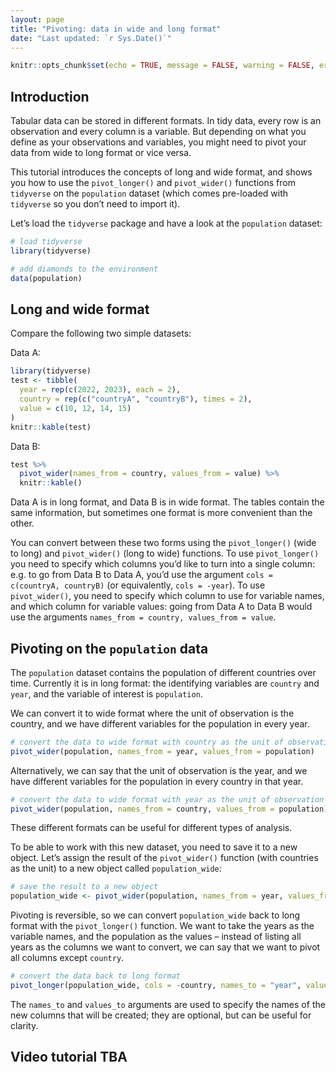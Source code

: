 ```yaml
---
layout: page
title: "Pivoting: data in wide and long format"
date: "Last updated: `r Sys.Date()`"
---
```


```r
knitr::opts_chunk$set(echo = TRUE, message = FALSE, warning = FALSE, error = FALSE)
```

## Introduction

Tabular data can be stored in different formats. In tidy data, every row is an observation and every column is a variable. But depending on what you define as your observations and variables, you might need to pivot your data from wide to long format or vice versa.

This tutorial introduces the concepts of long and wide format, and shows you how to use the `pivot_longer()` and `pivot_wider()` functions from `tidyverse` on the `population` dataset (which comes pre-loaded with `tidyverse` so you don't need to import it).

Let's load the `tidyverse` package and have a look at the `population` dataset:

```r
# load tidyverse
library(tidyverse)

# add diamonds to the environment
data(population)
```

## Long and wide format

Compare the following two simple datasets:

Data A:

```r
library(tidyverse)
test <- tibble(
  year = rep(c(2022, 2023), each = 2),
  country = rep(c("countryA", "countryB"), times = 2),
  value = c(10, 12, 14, 15)
)
knitr::kable(test)
```

Data B:

```r
test %>% 
  pivot_wider(names_from = country, values_from = value) %>% 
  knitr::kable()
```

Data A is in long format, and Data B is in wide format. The tables contain the same information, but sometimes one format is more convenient than the other.

You can convert between these two forms using the `pivot_longer()` (wide to long) and `pivot_wider()` (long to wide) functions. To use `pivot_longer()` you need to specify which columns you'd like to turn into a single column: e.g. to go from Data B to Data A, you'd use the argument `cols = c(countryA, countryB)` (or equivalently, `cols = -year`). To use `pivot_wider()`, you need to specify which column to use for variable names, and which column for variable values: going from Data A to Data B would use the arguments `names_from = country, values_from = value`.

## Pivoting on the `population` data

The `population` dataset contains the population of different countries over time. Currently it is in long format: the identifying variables are `country` and `year`, and the variable of interest is `population`.

We can convert it to wide format where the unit of observation is the country, and we have different variables for the population in every year.

```r
# convert the data to wide format with country as the unit of observation
pivot_wider(population, names_from = year, values_from = population)
```

Alternatively, we can say that the unit of observation is the year, and we have different variables for the population in every country in that year.

```r
# convert the data to wide format with year as the unit of observation
pivot_wider(population, names_from = country, values_from = population)
```

These different formats can be useful for different types of analysis.

To be able to work with this new dataset, you need to save it to a new object. Let's assign the result of the `pivot_wider()` function (with countries as the unit) to a new object called `population_wide`:

```r
# save the result to a new object
population_wide <- pivot_wider(population, names_from = year, values_from = population)
```

Pivoting is reversible, so we can convert `population_wide` back to long format with the `pivot_longer()` function. We want to take the years as the variable names, and the population as the values -- instead of listing all years as the columns we want to convert, we can say that we want to pivot all columns except `country`.

```r
# convert the data back to long format
pivot_longer(population_wide, cols = -country, names_to = "year", values_to = "population")
```

The `names_to` and `values_to` arguments are used to specify the names of the new columns that will be created; they are optional, but can be useful for clarity.

## Video tutorial TBA

